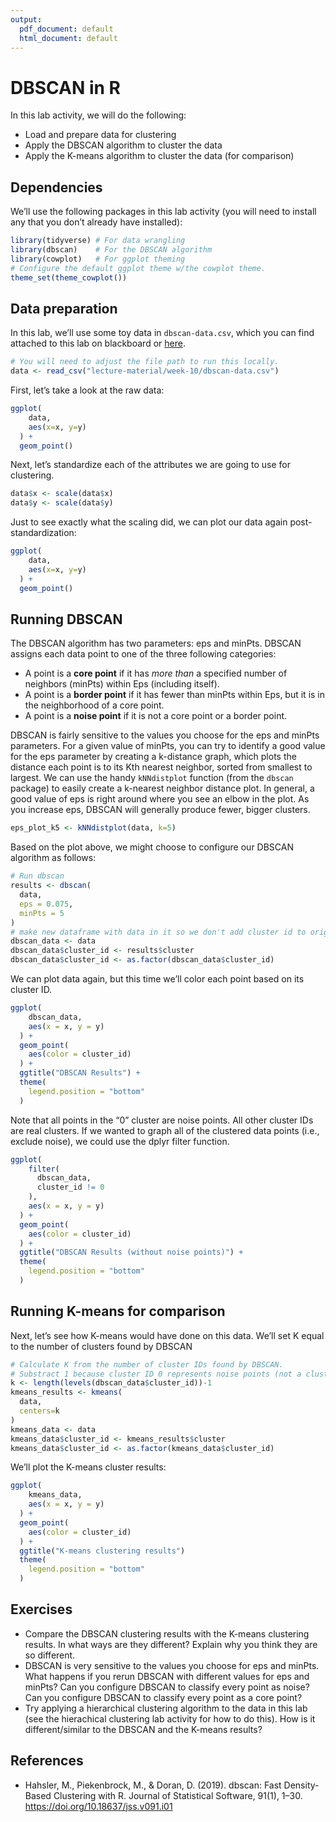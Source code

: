 ```yaml
---
output:
  pdf_document: default
  html_document: default
---
```


# DBSCAN in R

In this lab activity, we will do the following:

- Load and prepare data for clustering
- Apply the DBSCAN algorithm to cluster the data
- Apply the K-means algorithm to cluster the data (for comparison)

## Dependencies

We'll use the following packages in this lab activity (you will need to install any that you don't already have installed):

```r
library(tidyverse) # For data wrangling
library(dbscan)    # For the DBSCAN algorithm
library(cowplot)   # For ggplot theming
# Configure the default ggplot theme w/the cowplot theme.
theme_set(theme_cowplot())
```

## Data preparation

In this lab, we'll use some toy data in `dbscan-data.csv`, which you can find attached to this lab on blackboard or [here](https://raw.githubusercontent.com/amlalejini/gvsu-cis635-2022f/main/lecture-material/week-10/dbscan-data.csv).

```r
# You will need to adjust the file path to run this locally.
data <- read_csv("lecture-material/week-10/dbscan-data.csv")
```

First, let's take a look at the raw data:

```r
ggplot(
    data,
    aes(x=x, y=y)
  ) +
  geom_point()
```

Next, let's standardize each of the attributes we are going to use for clustering.

```r
data$x <- scale(data$x)
data$y <- scale(data$y)
```

Just to see exactly what the scaling did, we can plot our data again post-standardization:

```r
ggplot(
    data,
    aes(x=x, y=y)
  ) +
  geom_point()
```

## Running DBSCAN

The DBSCAN algorithm has two parameters: eps and minPts.
DBSCAN assigns each data point to one of the three following categories:

- A point is a **core point** if it has _more than_ a specified number of neighbors (minPts) within Eps (including itself).
- A point is a **border point** if it has fewer than minPts within Eps, but it is in the neighborhood of a core point.
- A point is a **noise point** if it is not a core point or a border point.

DBSCAN is fairly sensitive to the values you choose for the eps and minPts parameters.
For a given value of minPts, you can try to identify a good value for the eps parameter by creating a k-distance graph, which plots the distance each point is to its Kth nearest neighbor, sorted from smallest to largest.
We can use the handy `kNNdistplot` function (from the `dbscan` package) to easily create a k-nearest neighbor distance plot.
In general, a good value of eps is right around where you see an elbow in the plot.
As you increase eps, DBSCAN will generally produce fewer, bigger clusters.

```r
eps_plot_k5 <- kNNdistplot(data, k=5)
```

Based on the plot above, we might choose to configure our DBSCAN algorithm as follows:

```r
# Run dbscan
results <- dbscan(
  data,
  eps = 0.075,
  minPts = 5
)
# make new dataframe with data in it so we don't add cluster id to original dataset
dbscan_data <- data
dbscan_data$cluster_id <- results$cluster
dbscan_data$cluster_id <- as.factor(dbscan_data$cluster_id)
```

We can plot data again, but this time we'll color each point based on its cluster ID.

```r
ggplot(
    dbscan_data,
    aes(x = x, y = y)
  ) +
  geom_point(
    aes(color = cluster_id)
  ) +
  ggtitle("DBSCAN Results") +
  theme(
    legend.position = "bottom"
  )
```

Note that all points in the "0" cluster are noise points. All other cluster IDs are real clusters.
If we wanted to graph all of the clustered data points (i.e., exclude noise), we could use the dplyr filter function.

```r
ggplot(
    filter(
      dbscan_data,
      cluster_id != 0
    ),
    aes(x = x, y = y)
  ) +
  geom_point(
    aes(color = cluster_id)
  ) +
  ggtitle("DBSCAN Results (without noise points)") +
  theme(
    legend.position = "bottom"
  )
```

## Running K-means for comparison

Next, let's see how K-means would have done on this data.
We'll set K equal to the number of clusters found by DBSCAN

```r
# Calculate K from the number of cluster IDs found by DBSCAN.
# Substract 1 because cluster ID 0 represents noise points (not a cluster)
k <- length(levels(dbscan_data$cluster_id))-1
kmeans_results <- kmeans(
  data,
  centers=k
)
kmeans_data <- data
kmeans_data$cluster_id <- kmeans_results$cluster
kmeans_data$cluster_id <- as.factor(kmeans_data$cluster_id)
```

We'll plot the K-means cluster results:

```r
ggplot(
    kmeans_data,
    aes(x = x, y = y)
  ) +
  geom_point(
    aes(color = cluster_id)
  ) +
  ggtitle("K-means clustering results")
  theme(
    legend.position = "bottom"
  )
```

## Exercises

- Compare the DBSCAN clustering results with the  K-means clustering results.
  In what ways are they different?
  Explain why you think they are so different.
- DBSCAN is very sensitive to the values you choose for eps and minPts.
  What happens if you rerun DBSCAN with different values for eps and minPts?
  Can you configure DBSCAN to classify every point as noise?
  Can you configure DBSCAN to classify every point as a core point?
- Try applying a hierarchical clustering algorithm to the data in this lab (see the hierachical clustering lab activity for how to do this).
  How is it different/similar to the DBSCAN and the K-means results?

## References

- Hahsler, M., Piekenbrock, M., & Doran, D. (2019). dbscan: Fast Density-Based Clustering with R. Journal of Statistical Software, 91(1), 1–30. <https://doi.org/10.18637/jss.v091.i01>
